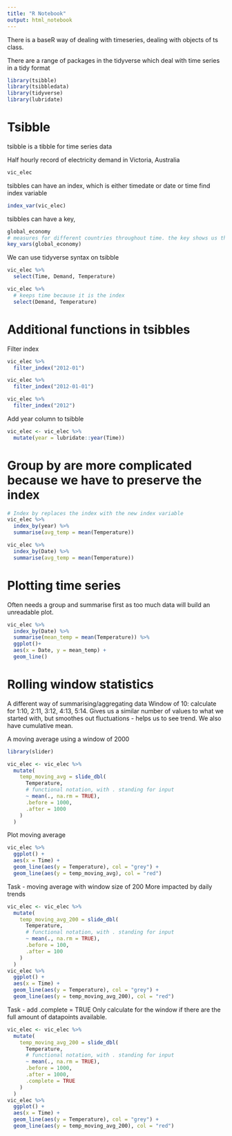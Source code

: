 ```yaml
---
title: "R Notebook"
output: html_notebook
---
```


There is a baseR way of dealing with timeseries, dealing with objects of ts class.

There are a range of packages in the tidyverse which deal with time series in a tidy format

```r
library(tsibble)
library(tsibbledata)
library(tidyverse)
library(lubridate)
```


# Tsibble
tsibble is a tibble for time series data

Half hourly record of electricity demand in Victoria, Australia

```r
vic_elec
```

tsibbles can have an index, which is either timedate or date or time
find index variable
```r
index_var(vic_elec)
```

tsibbles can have a key, 
```r
global_economy
# measures for different countries throughout time. the key shows us that there are multiple time series in a dataframe, e.g. Afghanistan measurement is one time series in this database of multiple time series
key_vars(global_economy)
```

We can use tidyverse syntax on tsibble
```r
vic_elec %>% 
  select(Time, Demand, Temperature)

vic_elec %>% 
  # keeps time because it is the index
  select(Demand, Temperature)
```

# Additional functions in tsibbles

Filter index
```r
vic_elec %>% 
  filter_index("2012-01")

vic_elec %>% 
  filter_index("2012-01-01")

vic_elec %>% 
  filter_index("2012")
```

Add year column to tsibble
```r
vic_elec <- vic_elec %>% 
  mutate(year = lubridate::year(Time))
```

# Group by are more complicated because we have to preserve the index
```r
# Index by replaces the index with the new index variable
vic_elec %>% 
  index_by(year) %>% 
  summarise(avg_temp = mean(Temperature))

vic_elec %>% 
  index_by(Date) %>% 
  summarise(avg_temp = mean(Temperature))
```

# Plotting time series
Often needs a group and summarise first as too much data will build an unreadable plot.
```r
vic_elec %>% 
  index_by(Date) %>% 
  summarise(mean_temp = mean(Temperature)) %>% 
  ggplot()+
  aes(x = Date, y = mean_temp) +
  geom_line()
```

# Rolling window statistics
A different way of summarising/aggregating data
Window of 10: calculate for 1:10, 2:11, 3:12, 4:13, 5:14. 
Gives us a similar number of values to what we started with, but smoothes out fluctuations - helps us to see trend.
We also have cumulative mean.

A moving average using a window of 2000
```r
library(slider)

vic_elec <- vic_elec %>% 
  mutate(
    temp_moving_avg = slide_dbl(
      Temperature,
      # functional notation, with . standing for input
      ~ mean(., na.rm = TRUE),
      .before = 1000,
      .after = 1000
    )
  )
```

Plot moving average
```r
vic_elec %>% 
  ggplot() +
  aes(x = Time) +
  geom_line(aes(y = Temperature), col = "grey") +
  geom_line(aes(y = temp_moving_avg), col = "red")
```

Task - moving average with window size of 200 
More impacted by daily trends
```r
vic_elec <- vic_elec %>% 
  mutate(
    temp_moving_avg_200 = slide_dbl(
      Temperature,
      # functional notation, with . standing for input
      ~ mean(., na.rm = TRUE),
      .before = 100,
      .after = 100
    )
  )
vic_elec %>% 
  ggplot() +
  aes(x = Time) +
  geom_line(aes(y = Temperature), col = "grey") +
  geom_line(aes(y = temp_moving_avg_200), col = "red")
```

Task - add .complete = TRUE
Only calculate for the window if there are the full amount of datapoints available.
```r
vic_elec <- vic_elec %>% 
  mutate(
    temp_moving_avg_200 = slide_dbl(
      Temperature,
      # functional notation, with . standing for input
      ~ mean(., na.rm = TRUE),
      .before = 1000,
      .after = 1000,
      .complete = TRUE
    )
  )
vic_elec %>% 
  ggplot() +
  aes(x = Time) +
  geom_line(aes(y = Temperature), col = "grey") +
  geom_line(aes(y = temp_moving_avg_200), col = "red")
```

